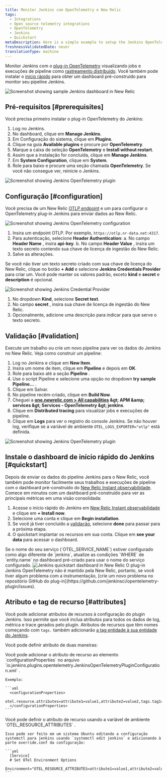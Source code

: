 ```yaml
---
title: Monitor Jenkins com OpenTelemetry e New Relic
tags:
  - Integrations
  - Open source telemetry integrations
  - OpenTelemetry
  - Jenkins
  - Quickstart
metaDescription: Here is a simple example to setup the Jenkins OpenTelemetry plugin to send data to New Relic.
freshnessValidatedDate: never
translationType: machine
---
```


Monitor Jenkins com o [plug-in OpenTelemetry](https://plugins.jenkins.io/opentelemetry) visualizando jobs e execuções de pipeline como [rastreamento distribuído](/docs/distributed-tracing/concepts/introduction-distributed-tracing). Você também pode instalar o [início rápido](https://newrelic.com/instant-observability/jenkins) para obter um dashboard pré-construído para monitor seu pipeline Jenkins.

<img title="Screenshot showing sample Jenkins dashboard in New Relic" alt="Screenshot showing sample Jenkins dashboard in New Relic" src="/images/opentelemetry_screenshot-full_jenkins-05.webp" />

## Pré-requisitos [#prerequisites]

Você precisa primeiro instalar o plug-in OpenTelemetry do Jenkins:

1. Log no Jenkins.
2. No dashboard, clique em <DNT>**Manage Jenkins**</DNT>.
3. Em Configuração do sistema, clique em <DNT>**Plugins**</DNT>.
4. Clique na guia <DNT>**Available plugins**</DNT> e procure por <DNT>**OpenTelemetry**</DNT>.
5. Marque a caixa de seleção <DNT>**OpenTelemetry**</DNT> e <DNT>**Install without restart**</DNT>.
6. Assim que a instalação for concluída, clique em <DNT>**Manage Jenkins**</DNT>.
7. Em <DNT>**System Configuration**</DNT>, clique em <DNT>**System**</DNT>.
8. Role para baixo e procure uma seção chamada <DNT>**OpenTelemetry**</DNT>. Se você não consegue ver, reinicie o Jenkins.

<img title="Screenshot showing Jenkins OpenTelemetry plugin" alt="Screenshot showing Jenkins OpenTelemetry plugin" src="/images/opentelemetry_screenshot-full_jenkins-01.webp" />

## Configuração [#configuration]

Você precisa de um New Relic [OTLP endpoint](/docs/more-integrations/open-source-telemetry-integrations/opentelemetry/opentelemetry-setup/#note-endpoints) e um <InlinePopover type="licenseKey" />para configurar o OpenTelemetry plug-in Jenkins para enviar dados ao New Relic.

<img title="Screenshot showing Jenkins OpenTelemetry configuration" alt="Screenshot showing Jenkins OpenTelemetry configuration" src="/images/opentelemetry_screenshot-full_integrations-jenkins-02.webp" />

1. Insira um endpoint OTLP. Por exemplo, `https://otlp.nr-data.net:4317`.
2. Para autenticação, selecione <DNT>**Header Authentication**</DNT>: a. No campo <DNT>**Header Name**</DNT> , insira <DNT>**api-key**</DNT>. b. No campo <DNT>**Header Value**</DNT> , insira um texto secreto contendo sua chave de licença de ingestão do New Relic.
3. Salve as alterações.

Se você não tiver um texto secreto criado com sua chave de licença do New Relic, clique no botão <DNT>**+ Add**</DNT> e selecione <DNT>**Jenkins Credentials Provider**</DNT> para criar um. Você pode manter os valores padrão, exceto <DNT>**kind**</DNT> e <DNT>**secret**</DNT> e <DNT>**description**</DNT> é opcional.

<img title="Screenshot showing Jenkins Credential Provider" alt="Screenshot showing Jenkins Credential Provider" src="/images/opentelemetry_screenshot-full_integrations-jenkins-03.webp" />

1. No dropdown <DNT>**Kind**</DNT>, selecione <DNT>**Secret text**</DNT>.
2. No campo <DNT>**secret**</DNT> , insira sua chave de licença de ingestão do New Relic.
3. Opcionalmente, adicione uma descrição para indicar para que serve o texto secreto.

## Validação [#validation]

Execute um trabalho ou crie um novo pipeline para ver os dados do Jenkins no New Relic. Veja como construir um pipeline:

1. Log no Jenkins e clique em <DNT>**New Item**</DNT>.
2. Insira um nome de item, clique em <DNT>**Pipeline**</DNT> e depois em <DNT>**OK**</DNT>.
3. Role para baixo até a seção <DNT>**Pipeline**</DNT> .
4. Use o script Pipeline e selecione uma opção no dropdown <DNT>**try sample Pipeline...**</DNT> .
5. Clique em Salvar.
6. No pipeline recém-criado, clique em <DNT>**Build Now**</DNT>.
7. Cheguei a <DNT>**[one.newrelic.com &gt; All capabilities](https://one.newrelic.com/all-capabilities) &amp;gt; APM &amp;amp; services &amp;gt; Services - OpenTelemetry &amp;gt; jenkins**</DNT>.
8. Clique em <DNT>**Distributed tracing**</DNT> para visualizar jobs e execuções de pipeline.
9. Clique em <DNT>**Logs**</DNT> para ver o registro do console Jenkins. Se não houver log, verifique se a variável de ambiente `OTEL_LOGS_EXPORTER="otlp"` está definida.

<img title="Screenshot showing Jenkins OpenTelemetry plugin" alt="Screenshot showing Jenkins OpenTelemetry plugin" src="/images/opentelemetry_screenshot-full_opentelemetry-jenkins-04.webp" />

## Instale o dashboard de início rápido do Jenkins [#quickstart]

Depois de enviar os dados do pipeline Jenkins para o New Relic, você também pode monitor facilmente seus trabalhos e execuções de pipeline com o dashboard pré-construído do [New Relic Instant observabilidade](http://newrelic.com/instant-observability). Comece em minutos com um dashboard pré-construído para ver as principais métricas em uma visão consolidada:

1. Acesse o início rápido do Jenkins em [New Relic Instant observabilidade](https://newrelic.com/instant-observability/jenkins) e clique em <DNT>**+ Install now**</DNT>.
2. Selecione uma conta e clique em <DNT>**Begin installation**</DNT>.
3. Se você já tiver concluído a [validação](#validation), selecione <DNT>**done**</DNT> para passar para a próxima etapa.
4. O quickstart implantar os recursos em sua conta. Clique em <DNT>**see your data**</DNT> para acessar o dashboard.

<Callout variant="important">
  Se o nome do seu serviço (`OTEL_SERVICE_NAME`) estiver configurado como algo diferente de `jenkins`, atualize as condições `WHERE` de `entity.name` no dashboard pré-criado para usar o nome do serviço configurado.
</Callout>

<img title="Jenkins quickstart dashboard in New Relic" alt="Jenkins quickstart dashboard in New Relic" src="/images/opentelemetry_screenshot-full_jenkins-05.webp" />

<Callout variant="important">
  O plug-in Jenkins OpenTelemetry não é mantido pela New Relic, portanto, se você tiver algum problema com a instrumentação, [crie um novo problema no repositório GitHub do plug-in](https://github.com/jenkinsci/opentelemetry-plugin/issues).
</Callout>

## Atributo e tag de recurso [#attributes]

Você pode adicionar atributos de recursos à configuração do plugin Jenkins. Isso permite que você inclua atributos para todos os dados de log, métrica e trace gerados pelo plugin. Atributos de recursos que têm nomes começando com `tags.` também adicionarão [a tag entidade à sua entidade do Jenkins](/docs/opentelemetry/best-practices/opentelemetry-best-practices-resources/#tags).

Você pode definir atributo de duas maneiras:

<CollapserGroup>
  <Collapser id="attributes-config" title="Definir atributo na configuração do plugin Jenkins">
    Você pode adicionar o atributo de recurso ao elemento `configurationProperties` no arquivo `io.jenkins.plugins.opentelemetry.JenkinsOpenTelemetryPluginConfiguration.xml` .

    Exemplo:

    ```xml
      <configurationProperties>
        otel.resource.attributes=attribute1=value1,attribute2=value2,tags.tag1=tagValue1
      </configurationProperties>
    ```
  </Collapser>

  <Collapser id="attributes-env" title="Defina atributo nas variáveis de ambiente">
    Você pode definir o atributo de recurso usando a variável de ambiente `OTEL_RESOURCE_ATTRIBUTES` .

    Isso pode ser feito em um sistema Ubuntu editando a configuração systemctl para jenkins usando `systemctl edit jenkins` e adicionando à parte override.conf da configuração:

    ```yml
      [Service]
      # Set OTel Environment Options
      Environment="OTEL_RESOURCE_ATTRIBUTES=attribute1=value1,attribute2=value2,tags.tag1=tagValue1"
    ```
  </Collapser>
</CollapserGroup>

<InstallFeedback />